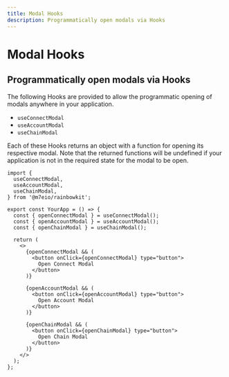 ```yaml
---
title: Modal Hooks
description: Programmatically open modals via Hooks
---
```


# Modal Hooks

## Programmatically open modals via Hooks

The following Hooks are provided to allow the programmatic opening of modals anywhere in your application.

- `useConnectModal`
- `useAccountModal`
- `useChainModal`

Each of these Hooks returns an object with a function for opening its respective modal. Note that the returned functions will be undefined if your application is not in the required state for the modal to be open.

```tsx
import {
  useConnectModal,
  useAccountModal,
  useChainModal,
} from '@m7eio/rainbowkit';

export const YourApp = () => {
  const { openConnectModal } = useConnectModal();
  const { openAccountModal } = useAccountModal();
  const { openChainModal } = useChainModal();

  return (
    <>
      {openConnectModal && (
        <button onClick={openConnectModal} type="button">
          Open Connect Modal
        </button>
      )}

      {openAccountModal && (
        <button onClick={openAccountModal} type="button">
          Open Account Modal
        </button>
      )}

      {openChainModal && (
        <button onClick={openChainModal} type="button">
          Open Chain Modal
        </button>
      )}
    </>
  );
};
```
